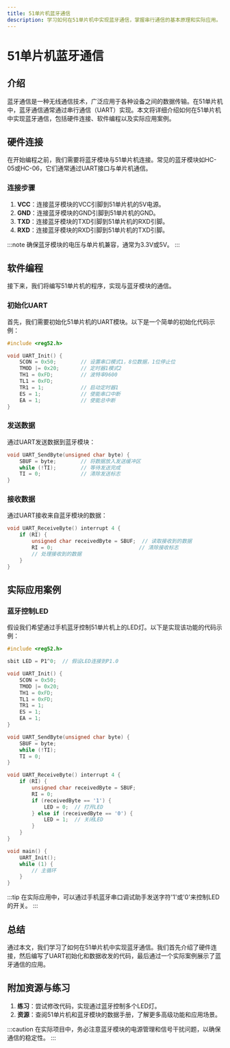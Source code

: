 ```yaml
---
title: 51单片机蓝牙通信
description: 学习如何在51单片机中实现蓝牙通信，掌握串行通信的基本原理和实际应用。
---
```


# 51单片机蓝牙通信

## 介绍

蓝牙通信是一种无线通信技术，广泛应用于各种设备之间的数据传输。在51单片机中，蓝牙通信通常通过串行通信（UART）实现。本文将详细介绍如何在51单片机中实现蓝牙通信，包括硬件连接、软件编程以及实际应用案例。

## 硬件连接

在开始编程之前，我们需要将蓝牙模块与51单片机连接。常见的蓝牙模块如HC-05或HC-06，它们通常通过UART接口与单片机通信。

### 连接步骤

1. **VCC**：连接蓝牙模块的VCC引脚到51单片机的5V电源。
2. **GND**：连接蓝牙模块的GND引脚到51单片机的GND。
3. **TXD**：连接蓝牙模块的TXD引脚到51单片机的RXD引脚。
4. **RXD**：连接蓝牙模块的RXD引脚到51单片机的TXD引脚。

:::note
确保蓝牙模块的电压与单片机兼容，通常为3.3V或5V。
:::

## 软件编程

接下来，我们将编写51单片机的程序，实现与蓝牙模块的通信。

### 初始化UART

首先，我们需要初始化51单片机的UART模块。以下是一个简单的初始化代码示例：

```c
#include <reg52.h>

void UART_Init() {
    SCON = 0x50;        // 设置串口模式1，8位数据，1位停止位
    TMOD |= 0x20;       // 定时器1模式2
    TH1 = 0xFD;         // 波特率9600
    TL1 = 0xFD;
    TR1 = 1;            // 启动定时器1
    ES = 1;             // 使能串口中断
    EA = 1;             // 使能总中断
}
```

### 发送数据

通过UART发送数据到蓝牙模块：

```c
void UART_SendByte(unsigned char byte) {
    SBUF = byte;        // 将数据放入发送缓冲区
    while (!TI);        // 等待发送完成
    TI = 0;             // 清除发送标志
}
```

### 接收数据

通过UART接收来自蓝牙模块的数据：

```c
void UART_ReceiveByte() interrupt 4 {
    if (RI) {
        unsigned char receivedByte = SBUF;  // 读取接收到的数据
        RI = 0;                            // 清除接收标志
        // 处理接收到的数据
    }
}
```

## 实际应用案例

### 蓝牙控制LED

假设我们希望通过手机蓝牙控制51单片机上的LED灯。以下是实现该功能的代码示例：

```c
#include <reg52.h>

sbit LED = P1^0;  // 假设LED连接到P1.0

void UART_Init() {
    SCON = 0x50;
    TMOD |= 0x20;
    TH1 = 0xFD;
    TL1 = 0xFD;
    TR1 = 1;
    ES = 1;
    EA = 1;
}

void UART_SendByte(unsigned char byte) {
    SBUF = byte;
    while (!TI);
    TI = 0;
}

void UART_ReceiveByte() interrupt 4 {
    if (RI) {
        unsigned char receivedByte = SBUF;
        RI = 0;
        if (receivedByte == '1') {
            LED = 0;  // 打开LED
        } else if (receivedByte == '0') {
            LED = 1;  // 关闭LED
        }
    }
}

void main() {
    UART_Init();
    while (1) {
        // 主循环
    }
}
```

:::tip
在实际应用中，可以通过手机蓝牙串口调试助手发送字符'1'或'0'来控制LED的开关。
:::

## 总结

通过本文，我们学习了如何在51单片机中实现蓝牙通信。我们首先介绍了硬件连接，然后编写了UART初始化和数据收发的代码，最后通过一个实际案例展示了蓝牙通信的应用。

## 附加资源与练习

1. **练习**：尝试修改代码，实现通过蓝牙控制多个LED灯。
2. **资源**：查阅51单片机和蓝牙模块的数据手册，了解更多高级功能和应用场景。

:::caution
在实际项目中，务必注意蓝牙模块的电源管理和信号干扰问题，以确保通信的稳定性。
:::